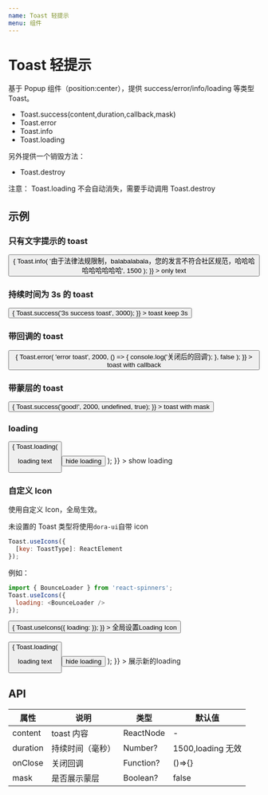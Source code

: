 ```yaml
---
name: Toast 轻提示
menu: 组件
---
```



# Toast 轻提示

基于 Popup 组件（position:center），提供 success/error/info/loading 等类型 Toast。

- Toast.success(content,duration,callback,mask)
- Toast.error
- Toast.info
- Toast.loading

另外提供一个销毁方法：

- Toast.destroy

注意： Toast.loading 不会自动消失，需要手动调用 Toast.destroy

## 示例

### 只有文字提示的 toast

<Playground>
  <Button
    onClick={() => {
      Toast.info(
        '由于法律法规限制，balabalabala，您的发言不符合社区规范，哈哈哈哈哈哈哈哈哈',
        1500
      );
    }}
  >
    only text
  </Button>
</Playground>

### 持续时间为 3s 的 toast

<Playground>
  <Button
    onClick={() => {
      Toast.success('3s success toast', 3000);
    }}
  >
    toast keep 3s
  </Button>
</Playground>

### 带回调的 toast

<Playground>
  <Button
    onClick={() => {
      Toast.error(
        'error toast',
        2000,
        () => {
          console.log('关闭后的回调');
        },
        false
      );
    }}
  >
    toast with callback
  </Button>
</Playground>

### 带蒙层的 toast

<Playground>
  <Button
    onClick={() => {
      Toast.success('good!', 2000, undefined, true);
    }}
  >
    toast with mask
  </Button>
</Playground>

### loading

<Playground>
  <Button
    onClick={() => {
      Toast.loading(
        <div>
          <p>loading text</p>
          <Button onClick={Toast.destroy}>hide loading</Button>
        </div>
      );
    }}
  >
    show loading
  </Button>
</Playground>

### 自定义 Icon

使用自定义 Icon，全局生效。

未设置的 Toast 类型将使用`dora-ui`自带 icon

```js
Toast.useIcons({
  [key: ToastType]: ReactElement
});
```

例如：

```js
import { BounceLoader } from 'react-spinners';
Toast.useIcons({
  loading: <BounceLoader />
});
```

<Playground>
  <Button
    onClick={() => {
      Toast.useIcons({
        loading: <BounceLoader color="#fff" />
      });
    }}
  >
    全局设置Loading Icon
  </Button>
  <br />
  <br />
  <Button
    onClick={() => {
      Toast.loading(
        <div>
          <p>loading text</p>
          <Button onClick={Toast.destroy}>hide loading</Button>
        </div>
      );
    }}
  >
    展示新的loading
  </Button>
</Playground>

## API

| 属性     | 说明             | 类型      | 默认值            |
| -------- | ---------------- | --------- | ----------------- |
| content  | toast 内容       | ReactNode | -                 |
| duration | 持续时间（毫秒） | Number?   | 1500,loading 无效 |
| onClose  | 关闭回调         | Function? | ()=>{}            |
| mask     | 是否展示蒙层     | Boolean?  | false             |
